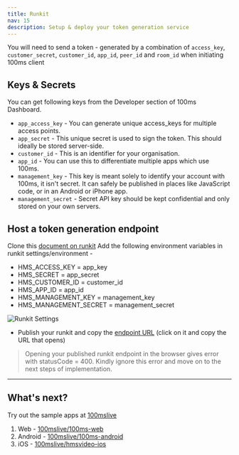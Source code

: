 ```yaml
---
title: Runkit
nav: 15
description: Setup & deploy your token generation service
---
```


You will need to send a token - generated by a combination of `access_key`, `customer_secret`, `customer_id`, `app_id`, `peer_id` and `room_id` when initiating 100ms client

## Keys & Secrets

You can get following keys from the Developer section of 100ms Dashboard.

-   `app_access_key` - You can generate unique access_keys for multiple access points.
-   `app_secret` - This unique secret is used to sign the token. This should ideally be stored server-side.
-   `customer_id` - This is an identifier for your organisation.
-   `app_id` - You can use this to differentiate multiple apps which use 100ms.
-   `management_key` - This key is meant solely to identify your account with 100ms, it isn't secret. It can safely be published in places like JavaScript code, or in an Android or iPhone app.
-   `management_secret` - Secret API key should be kept confidential and only stored on your own servers.

## Host a token generation endpoint

Clone this [document on runkit](https://runkit.com/100mslive/100-ms-services)
Add the following environment variables in runkit settings/environment -

-   HMS_ACCESS_KEY = app_key
-   HMS_SECRET = app_secret
-   HMS_CUSTOMER_ID = customer_id
-   HMS_APP_ID = app_id
-   HMS_MANAGEMENT_KEY = management_key
-   HMS_MANAGEMENT_SECRET = management_secret

<Image width={1520} height={1222} alt="Runkit Settings" src="/docs/RunKit-Settings.png" />

-   Publish your runkit and copy the [endpoint URL](https://runkit.com/docs/endpoint) (click on it and copy the URL that opens)

> Opening your published runkit endpoint in the browser gives error with statusCode = 400. Kindly ignore this error and move on to the next steps of implementation.

---

## What's next?

Try out the sample apps at [100mslive](https://github.com/100mslive)

1. Web - [100mslive/100ms-web](https://github.com/100mslive/100ms-web)
2. Android - [100mslive/100ms-android](https://github.com/100mslive/100ms-android)
3. iOS - [100mslive/hmsvideo-ios](https://github.com/100mslive/100ms-ios)
